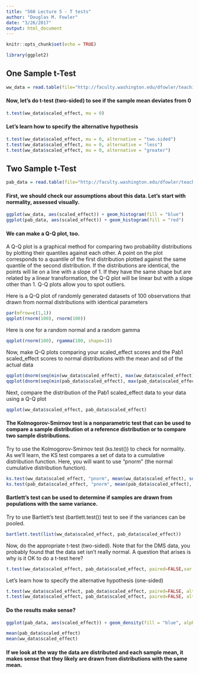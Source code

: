 ```yaml
---
title: "560 Lecture 5 - T tests"
author: "Douglas M. Fowler"
date: "3/26/2017"
output: html_document
---
```


```r
knitr::opts_chunk$set(echo = TRUE)
```

```r
library(ggplot2)
```

## One Sample t-Test
```r
ww_data = read.table(file="http://faculty.washington.edu/dfowler/teaching/2017/GNOM560/560_ww_data.txt", header = T, sep = '\t')
```

#### Now, let's do t-test (two-sided) to see if the sample mean deviates from 0
```r
t.test(ww_data$scaled_effect, mu = 0)
```

#### Let's learn how to specify the alternative hypothesis
```r
t.test(ww_data$scaled_effect, mu = 0, alternative = "two.sided")
t.test(ww_data$scaled_effect, mu = 0, alternative = "less")
t.test(ww_data$scaled_effect, mu = 0, alternative = "greater")
```


## Two Sample t-Test
```r
pab_data = read.table(file="http://faculty.washington.edu/dfowler/teaching/2017/GNOM560/560_pab_data.txt", header = T, sep = '\t') # Load up another DMS (of the yeast protein Pab1) as a comparator
```

#### First, we should check our assumptions about this data.  Let's start with normality, assessed visually.
```r
ggplot(ww_data, aes(scaled_effect)) + geom_histogram(fill = "blue")
ggplot(pab_data, aes(scaled_effect)) + geom_histogram(fill = "red")
```

#### We can make a Q-Q plot, too. 
A Q-Q plot is a graphical method for comparing two probability distributions by plotting their quantiles against each other.  A point on the plot corresponds to a quantile of the first distribution plotted against the same quantile of the second distribution.  If the distributions are identical, the points will lie on a line with a slope of 1.  If they have the same shape but are related by a linear transformation, the Q-Q plot will be linear but with a slope other than 1.  Q-Q plots allow you to spot outliers.

Here is a Q-Q plot of randomly generated datasets of 100 observations that drawn from normal distributions with identical parameters
```r
par(mfrow=c(1,1))
qqplot(rnorm(100), rnorm(100))
```
Here is one for a random normal and a random gamma 
```r
qqplot(rnorm(100), rgamma(100, shape=1))
```

Now, make Q-Q plots comparing your scaled_effect scores and the Pab1 scaled_effect scores to normal distributions with the mean and sd of the actual data
```r
qqplot(dnorm(seq(min(ww_data$scaled_effect), max(ww_data$scaled_effect), 0.01), mean(ww_data$scaled_effect), sd(ww_data$scaled_effect)), ww_data$scaled_effect)
qqplot(dnorm(seq(min(pab_data$scaled_effect), max(pab_data$scaled_effect), 0.01), mean(pab_data$scaled_effect), sd(pab_data$scaled_effect)), pab_data$scaled_effect)
```

Next, compare the distribution of the Pab1 scaled_effect data to your data using a Q-Q plot
```r
qqplot(ww_data$scaled_effect, pab_data$scaled_effect)
```

#### The Kolmogorov-Smirnov test is a nonparametric test that can be used to compare a sample distribution ot a reference distribution or to compare two sample distributions. 
Try to use the Kolmogorov-Smirnov test (ks.test()) to check for normality.  As we'll learn, the KS test compares a set of data to a cumulative distribution function.  Here, you will want to use "pnorm" (the normal cumulative distribution function).
```r
ks.test(ww_data$scaled_effect, "pnorm", mean(ww_data$scaled_effect), sd(ww_data$scaled_effect))
ks.test(pab_data$scaled_effect, "pnorm", mean(pab_data$scaled_effect), sd(pab_data$scaled_effect))
```

#### Bartlett's test can be used to determine if samples are drawn from populations with the same variance.  
Try to use Bartlett's test (bartlett.test()) test to see if the variances can be pooled.  
```r
bartlett.test(list(ww_data$scaled_effect, pab_data$scaled_effect))
```

Now, do the appropriate t-test (two-sided).  Note that for the DMS data, you probably found that the data set isn't really normal. A question that arises is why is it OK to do a t-test here?
```r
t.test(ww_data$scaled_effect, pab_data$scaled_effect, paired=FALSE,var.equal=TRUE)
```

Let's learn how to specify the alternative hypothesis (one-sided)
```r
t.test(ww_data$scaled_effect, pab_data$scaled_effect, paired=FALSE, alternative = "less")
t.test(ww_data$scaled_effect, pab_data$scaled_effect, paired=FALSE, alternative = "greater")
```

#### Do the results make sense?
```r
ggplot(pab_data, aes(scaled_effect)) + geom_density(fill = "blue", alpha = 0.25) + geom_density(data = ww_data, aes(scaled_effect), fill = "red", alpha = 0.25) # Note that we can add additional layers to a plot in ggplot really easily.  New layers can even come from a different dataset!

mean(pab_data$scaled_effect)
mean(ww_data$scaled_effect)
```
#### If we look at the way the data are distributed and each sample mean, it makes sense that they likely are drawn from distributions with the same mean.